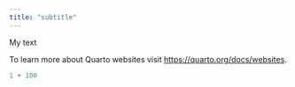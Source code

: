 ```yaml
---
title: "subtitle"
---
```


My text

To learn more about Quarto websites visit <https://quarto.org/docs/websites>.

```r
1 + 100
```
 
 